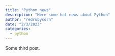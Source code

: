 ```yaml
---
title: "Python news"
description: "Here some hot news about Python"
author: "redrubycorn"
date: "2/3/2023"
categories:
  - python
---
```


Some third post.
